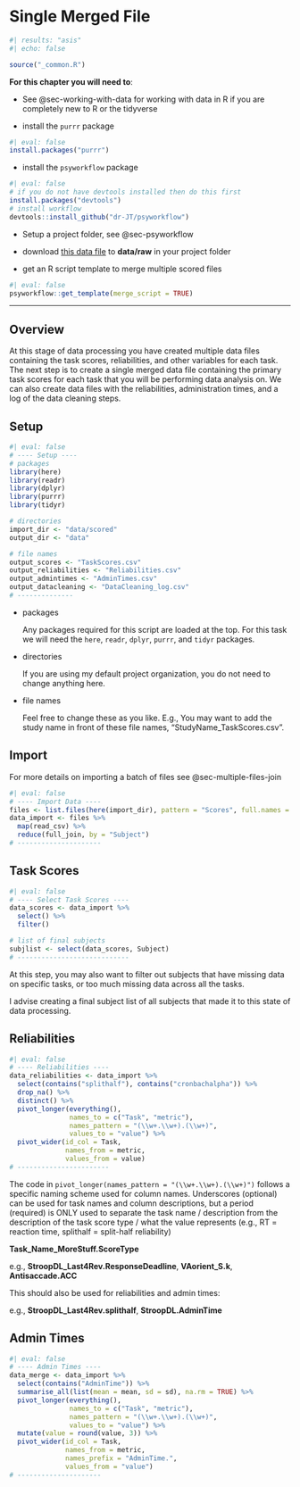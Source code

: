 # Single Merged File {#sec-single-merged-file}

```r
#| results: "asis"
#| echo: false

source("_common.R")
```

**For this chapter you will need to**:

-   See @sec-working-with-data for working with data in R if you are completely new to R or the tidyverse

-   install the `purrr` package

```r
#| eval: false
install.packages("purrr")
```

-   install the `psyworkflow` package

```r
#| eval: false
# if you do not have devtools installed then do this first
install.packages("devtools")
# install workflow
devtools::install_github("dr-JT/psyworkflow")
```

-   Setup a project folder, see @sec-psyworkflow

-   download [this data file]() to **data/raw** in your project folder

-   get an R script template to merge multiple scored files

```r
#| eval: false
psyworkflow::get_template(merge_script = TRUE)
```

------------------------------------------------------------------------

## Overview

At this stage of data processing you have created multiple data files containing the task scores, reliabilities, and other variables for each task. The next step is to create a single merged data file containing the primary task scores for each task that you will be performing data analysis on. We can also create data files with the reliabilities, administration times, and a log of the data cleaning steps.

## Setup

```r
#| eval: false
# ---- Setup ----
# packages
library(here)
library(readr)
library(dplyr)
library(purrr)
library(tidyr)

# directories
import_dir <- "data/scored"
output_dir <- "data"

# file names
output_scores <- "TaskScores.csv"
output_reliabilities <- "Reliabilities.csv"
output_admintimes <- "AdminTimes.csv"
output_datacleaning <- "DataCleaning_log.csv"
# --------------
```

-   packages

    Any packages required for this script are loaded at the top. For this task we will need the `here`, `readr`, `dplyr`, `purrr`, and `tidyr` packages.

-   directories

    If you are using my default project organization, you do not need to change anything here.

-   file names

    Feel free to change these as you like. E.g., You may want to add the study name in front of these file names, "StudyName_TaskScores.csv".

## Import

For more details on importing a batch of files see @sec-multiple-files-join

```r
#| eval: false
# ---- Import Data ----
files <- list.files(here(import_dir), pattern = "Scores", full.names = TRUE)
data_import <- files %>%
  map(read_csv) %>%
  reduce(full_join, by = "Subject")
# ---------------------
```

## Task Scores

```r
#| eval: false
# ---- Select Task Scores ----
data_scores <- data_import %>%
  select() %>%
  filter()

# list of final subjects
subjlist <- select(data_scores, Subject)
# ----------------------------
```

At this step, you may also want to filter out subjects that have missing data on specific tasks, or too much missing data across all the tasks.

I advise creating a final subject list of all subjects that made it to this state of data processing.

## Reliabilities

```r
#| eval: false
# ---- Reliabilities ----
data_reliabilities <- data_import %>%
  select(contains("splithalf"), contains("cronbachalpha")) %>%
  drop_na() %>%
  distinct() %>%
  pivot_longer(everything(),
               names_to = c("Task", "metric"),
               names_pattern = "(\\w+.\\w+).(\\w+)",
               values_to = "value") %>%
  pivot_wider(id_col = Task,
              names_from = metric,
              values_from = value)
# -----------------------
```

The code in `pivot_longer(names_pattern = "(\\w+.\\w+).(\\w+)")` follows a specific naming scheme used for column names. Underscores (optional) can be used for task names and column descriptions, but a period (required) is ONLY used to separate the task name / description from the description of the task score type / what the value represents (e.g., RT = reaction time, splithalf = split-half reliability)

**Task_Name_MoreStuff.ScoreType**

e.g., **StroopDL_Last4Rev.ResponseDeadline**, **VAorient_S.k**, **Antisaccade.ACC**

This should also be used for reliabilities and admin times:

e.g., **StroopDL_Last4Rev.splithalf**, **StroopDL.AdminTime**

## Admin Times

```r
#| eval: false
# ---- Admin Times ----
data_merge <- data_import %>%
  select(contains("AdminTime")) %>%
  summarise_all(list(mean = mean, sd = sd), na.rm = TRUE) %>%
  pivot_longer(everything(),
               names_to = c("Task", "metric"),
               names_pattern = "(\\w+.\\w+).(\\w+)",
               values_to = "value") %>%
  mutate(value = round(value, 3)) %>%
  pivot_wider(id_col = Task,
              names_from = metric,
              names_prefix = "AdminTime.",
              values_from = "value")
# ---------------------
```
